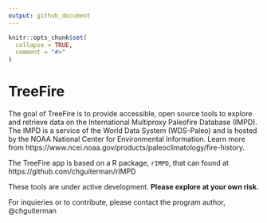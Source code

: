 ```yaml
---
output: github_document
---
```


<!-- README.md is generated from README.Rmd. Please edit that file -->

```r
knitr::opts_chunk$set(
  collapse = TRUE,
  comment = "#>"
)
```

# TreeFire

<!-- badges: start -->
<!-- badges: end -->

The goal of TreeFire is to provide accessible, open source tools to explore and retrieve data on the International Multiproxy Paleofire Database (IMPD). The IMPD is a service of the World Data System (WDS-Paleo) and is hosted by the NOAA National Center for Environmental Information. Learn more from https://www.ncei.noaa.gov/products/paleoclimatology/fire-history. 

The TreeFire app is based on a R package, `rIMPD`, that can found at https://github.com/chguiterman/rIMPD

These tools are under active development. **Please explore at your own risk.** 

For inquieries or to contribute, please contact the program author, @chguiterman



